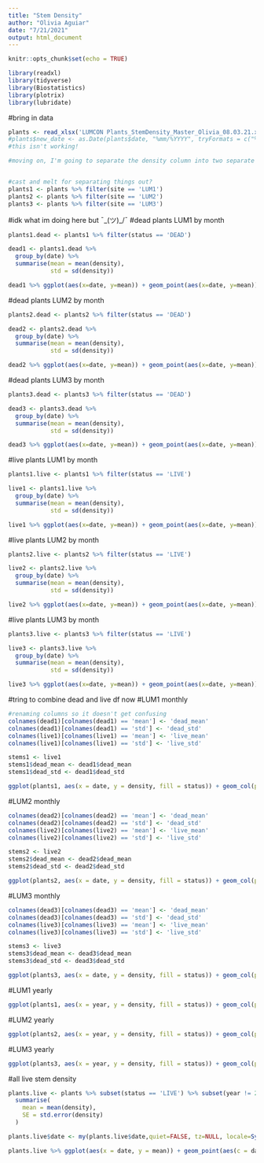 ```yaml
---
title: "Stem Density"
author: "Olivia Aguiar"
date: "7/21/2021"
output: html_document
---
```


```r
knitr::opts_chunk$set(echo = TRUE)
```

```r
library(readxl)
library(tidyverse)
library(Biostatistics)
library(plotrix)
library(lubridate)
```

#bring in data
```r
plants <- read_xlsx('LUMCON Plants_StemDensity_Master_Olivia_08.03.21.xlsx')
#plants$new_date <- as.Date(plants$date, "%mm/%YYYY", tryFormats = c("%m/%Y"), optional = TRUE)
#this isn't working!

#moving on, I'm going to separate the density column into two separate columns to make things easier


#cast and melt for separating things out?
plants1 <- plants %>% filter(site == 'LUM1')
plants2 <- plants %>% filter(site == 'LUM2')
plants3 <- plants %>% filter(site == 'LUM3')
```

#idk what im doing here but ¯\_(ツ)_/¯
#dead plants LUM1 by month
```r
plants1.dead <- plants1 %>% filter(status == 'DEAD')

dead1 <- plants1.dead %>% 
  group_by(date) %>% 
  summarise(mean = mean(density),
            std = sd(density))

dead1 %>% ggplot(aes(x=date, y=mean)) + geom_point(aes(x=date, y=mean)) + geom_errorbar(aes(ymin = mean-std, ymax = mean+std)) + xlab('Date') + ylab('Stem Density') + ggtitle('LUM1 Dead Stem Density') + theme(axis.text.x = element_text(size = 7, angle = 45), axis.ticks = element_blank()) + scale_x_discrete(limits = c('01/2017', '02/2017', '03/2017', '04/2017', '05/2017', '06/2017', '07/2017', '08/2017', '09/2017', '10/2017', '11/2017', '12/2017', '01/2018', '02/2018', '03/2018', '04/2018', '05/2018', '06/2018', '07/2018', '08/2018', '09/2018', '10/2018', '11/2018', '12/2018', '01/2019', '02/2019', '03/2019', '04/2019', '05/2019', '06/2019', '07/2019', '08/2019', '09/2019', '10/2019', '11/2019', '12/2019', '01/2020', '02/2020', '03/2020', '04/2020', '05/2020', '06/2020', '07/2020', '08/2020', '09/2020', '10/2020', '11/2020', '12/2020', '01/2021', '02/2021', '03/2021', '04/2021', '05/2021', '06/2021'))
```

#dead plants LUM2 by month
```r
plants2.dead <- plants2 %>% filter(status == 'DEAD')

dead2 <- plants2.dead %>% 
  group_by(date) %>% 
  summarise(mean = mean(density),
            std = sd(density))

dead2 %>% ggplot(aes(x=date, y=mean)) + geom_point(aes(x=date, y=mean)) + geom_errorbar(aes(ymin = mean-std, ymax = mean+std)) + xlab('Date') + ylab('Stem Density') + ggtitle('LUM2 Dead Stem Density') + theme(axis.text.x = element_text(size = 7, angle = 45), axis.ticks = element_blank()) + scale_x_discrete(limits = c('01/2017', '02/2017', '03/2017', '04/2017', '05/2017', '06/2017', '07/2017', '08/2017', '09/2017', '10/2017', '11/2017', '12/2017', '01/2018', '02/2018', '03/2018', '04/2018', '05/2018', '06/2018', '07/2018', '08/2018', '09/2018', '10/2018', '11/2018', '12/2018', '01/2019', '02/2019', '03/2019', '04/2019', '05/2019', '06/2019', '07/2019', '08/2019', '09/2019', '10/2019', '11/2019', '12/2019', '01/2020', '02/2020', '03/2020', '04/2020', '05/2020', '06/2020', '07/2020', '08/2020', '09/2020', '10/2020', '11/2020', '12/2020', '01/2021', '02/2021', '03/2021', '04/2021', '05/2021', '06/2021'))
```

#dead plants LUM3 by month
```r
plants3.dead <- plants3 %>% filter(status == 'DEAD')

dead3 <- plants3.dead %>% 
  group_by(date) %>% 
  summarise(mean = mean(density),
            std = sd(density))

dead3 %>% ggplot(aes(x=date, y=mean)) + geom_point(aes(x=date, y=mean)) + geom_errorbar(aes(ymin = mean-std, ymax = mean+std)) + xlab('Date') + ylab('Stem Density') + ggtitle('LUM3 Dead Stem Density') + theme(axis.text.x = element_text(size = 7, angle = 45), axis.ticks = element_blank()) + scale_x_discrete(limits = c('01/2017', '02/2017', '03/2017', '04/2017', '05/2017', '06/2017', '07/2017', '08/2017', '09/2017', '10/2017', '11/2017', '12/2017', '01/2018', '02/2018', '03/2018', '04/2018', '05/2018', '06/2018', '07/2018', '08/2018', '09/2018', '10/2018', '11/2018', '12/2018', '01/2019', '02/2019', '03/2019', '04/2019', '05/2019', '06/2019', '07/2019', '08/2019', '09/2019', '10/2019', '11/2019', '12/2019', '01/2020', '02/2020', '03/2020', '04/2020', '05/2020', '06/2020', '07/2020', '08/2020', '09/2020', '10/2020', '11/2020', '12/2020', '01/2021', '02/2021', '03/2021', '04/2021', '05/2021', '06/2021'))
```

#live plants LUM1 by month
```r
plants1.live <- plants1 %>% filter(status == 'LIVE')

live1 <- plants1.live %>% 
  group_by(date) %>% 
  summarise(mean = mean(density),
            std = sd(density))

live1 %>% ggplot(aes(x=date, y=mean)) + geom_point(aes(x=date, y=mean)) + geom_errorbar(aes(ymin = mean-std, ymax = mean+std)) + xlab('Date') + ylab('Stem Density') + ggtitle('LUM1 Live Stem Density') + theme(axis.text.x = element_text(size = 7, angle = 45), axis.ticks = element_blank()) + scale_x_discrete(limits = c('01/2017', '02/2017', '03/2017', '04/2017', '05/2017', '06/2017', '07/2017', '08/2017', '09/2017', '10/2017', '11/2017', '12/2017', '01/2018', '02/2018', '03/2018', '04/2018', '05/2018', '06/2018', '07/2018', '08/2018', '09/2018', '10/2018', '11/2018', '12/2018', '01/2019', '02/2019', '03/2019', '04/2019', '05/2019', '06/2019', '07/2019', '08/2019', '09/2019', '10/2019', '11/2019', '12/2019', '01/2020', '02/2020', '03/2020', '04/2020', '05/2020', '06/2020', '07/2020', '08/2020', '09/2020', '10/2020', '11/2020', '12/2020', '01/2021', '02/2021', '03/2021', '04/2021', '05/2021', '06/2021'))
```

#live plants LUM2 by month
```r
plants2.live <- plants2 %>% filter(status == 'LIVE')

live2 <- plants2.live %>% 
  group_by(date) %>% 
  summarise(mean = mean(density),
            std = sd(density))

live2 %>% ggplot(aes(x=date, y=mean)) + geom_point(aes(x=date, y=mean)) + geom_errorbar(aes(ymin = mean-std, ymax = mean+std)) + xlab('Date') + ylab('Stem Density') + ggtitle('LUM2 Live Stem Density') + theme(axis.text.x = element_text(size = 7, angle = 45), axis.ticks = element_blank()) + scale_x_discrete(limits = c('01/2017', '02/2017', '03/2017', '04/2017', '05/2017', '06/2017', '07/2017', '08/2017', '09/2017', '10/2017', '11/2017', '12/2017', '01/2018', '02/2018', '03/2018', '04/2018', '05/2018', '06/2018', '07/2018', '08/2018', '09/2018', '10/2018', '11/2018', '12/2018', '01/2019', '02/2019', '03/2019', '04/2019', '05/2019', '06/2019', '07/2019', '08/2019', '09/2019', '10/2019', '11/2019', '12/2019', '01/2020', '02/2020', '03/2020', '04/2020', '05/2020', '06/2020', '07/2020', '08/2020', '09/2020', '10/2020', '11/2020', '12/2020', '01/2021', '02/2021', '03/2021', '04/2021', '05/2021', '06/2021'))
```

#live plants LUM3 by month
```r
plants3.live <- plants3 %>% filter(status == 'LIVE')

live3 <- plants3.live %>% 
  group_by(date) %>% 
  summarise(mean = mean(density),
            std = sd(density))

live3 %>% ggplot(aes(x=date, y=mean)) + geom_point(aes(x=date, y=mean)) + geom_errorbar(aes(ymin = mean-std, ymax = mean+std)) + xlab('Date') + ylab('Stem Density') + ggtitle('LUM3 Live Stem Density') + theme(axis.text.x = element_text(size = 7, angle = 45), axis.ticks = element_blank()) + scale_x_discrete(limits = c('01/2017', '02/2017', '03/2017', '04/2017', '05/2017', '06/2017', '07/2017', '08/2017', '09/2017', '10/2017', '11/2017', '12/2017', '01/2018', '02/2018', '03/2018', '04/2018', '05/2018', '06/2018', '07/2018', '08/2018', '09/2018', '10/2018', '11/2018', '12/2018', '01/2019', '02/2019', '03/2019', '04/2019', '05/2019', '06/2019', '07/2019', '08/2019', '09/2019', '10/2019', '11/2019', '12/2019', '01/2020', '02/2020', '03/2020', '04/2020', '05/2020', '06/2020', '07/2020', '08/2020', '09/2020', '10/2020', '11/2020', '12/2020', '01/2021', '02/2021', '03/2021', '04/2021', '05/2021', '06/2021'))
```

#tring to combine dead and live df now
#LUM1 monthly
```r
#renaming columns so it doesn't get confusing
colnames(dead1)[colnames(dead1) == 'mean'] <- 'dead_mean'
colnames(dead1)[colnames(dead1) == 'std'] <- 'dead_std'
colnames(live1)[colnames(live1) == 'mean'] <- 'live_mean'
colnames(live1)[colnames(live1) == 'std'] <- 'live_std'

stems1 <- live1
stems1$dead_mean <- dead1$dead_mean
stems1$dead_std <- dead1$dead_std

ggplot(plants1, aes(x = date, y = density, fill = status)) + geom_col(position = 'fill') + theme(axis.text.x = element_text(size = 7, angle = 45), axis.ticks = element_blank()) + scale_x_discrete(limits = c('01/2017', '02/2017', '03/2017', '04/2017', '05/2017', '06/2017', '07/2017', '08/2017', '09/2017', '10/2017', '11/2017', '12/2017', '01/2018', '02/2018', '03/2018', '04/2018', '05/2018', '06/2018', '07/2018', '08/2018', '09/2018', '10/2018', '11/2018', '12/2018', '01/2019', '02/2019', '03/2019', '04/2019', '05/2019', '06/2019', '07/2019', '08/2019', '09/2019', '10/2019', '11/2019', '12/2019', '01/2020', '02/2020', '03/2020', '04/2020', '05/2020', '06/2020', '07/2020', '08/2020', '09/2020', '10/2020', '11/2020', '12/2020', '01/2021', '02/2021', '03/2021', '04/2021')) + xlab('Date') + ylab('Propotion of Dead to Live Stems') + ggtitle('LUM1')
```

#LUM2 monthly
```r
colnames(dead2)[colnames(dead2) == 'mean'] <- 'dead_mean'
colnames(dead2)[colnames(dead2) == 'std'] <- 'dead_std'
colnames(live2)[colnames(live2) == 'mean'] <- 'live_mean'
colnames(live2)[colnames(live2) == 'std'] <- 'live_std'

stems2 <- live2
stems2$dead_mean <- dead2$dead_mean
stems2$dead_std <- dead2$dead_std

ggplot(plants2, aes(x = date, y = density, fill = status)) + geom_col(position = 'fill') + theme(axis.text.x = element_text(size = 7, angle = 45), axis.ticks = element_blank()) + scale_x_discrete(limits = c('01/2017', '02/2017', '03/2017', '04/2017', '05/2017', '06/2017', '07/2017', '08/2017', '09/2017', '10/2017', '11/2017', '12/2017', '01/2018', '02/2018', '03/2018', '04/2018', '05/2018', '06/2018', '07/2018', '08/2018', '09/2018', '10/2018', '11/2018', '12/2018', '01/2019', '02/2019', '03/2019', '04/2019', '05/2019', '06/2019', '07/2019', '08/2019', '09/2019', '10/2019', '11/2019', '12/2019', '01/2020', '02/2020', '03/2020', '04/2020', '05/2020', '06/2020', '07/2020', '08/2020', '09/2020', '10/2020', '11/2020', '12/2020', '01/2021', '02/2021', '03/2021', '04/2021')) + xlab('Date') + ylab('Propotion of Dead to Live Stems') + ggtitle('LUM2')
```

#LUM3 monthly
```r
colnames(dead3)[colnames(dead3) == 'mean'] <- 'dead_mean'
colnames(dead3)[colnames(dead3) == 'std'] <- 'dead_std'
colnames(live3)[colnames(live3) == 'mean'] <- 'live_mean'
colnames(live3)[colnames(live3) == 'std'] <- 'live_std'

stems3 <- live3
stems3$dead_mean <- dead3$dead_mean
stems3$dead_std <- dead3$dead_std

ggplot(plants3, aes(x = date, y = density, fill = status)) + geom_col(position = 'fill') + theme(axis.text.x = element_text(size = 7, angle = 45), axis.ticks = element_blank()) + scale_x_discrete(limits = c('01/2017', '02/2017', '03/2017', '04/2017', '05/2017', '06/2017', '07/2017', '08/2017', '09/2017', '10/2017', '11/2017', '12/2017', '01/2018', '02/2018', '03/2018', '04/2018', '05/2018', '06/2018', '07/2018', '08/2018', '09/2018', '10/2018', '11/2018', '12/2018', '01/2019', '02/2019', '03/2019', '04/2019', '05/2019', '06/2019', '07/2019', '08/2019', '09/2019', '10/2019', '11/2019', '12/2019', '01/2020', '02/2020', '03/2020', '04/2020', '05/2020', '06/2020', '07/2020', '08/2020', '09/2020', '10/2020', '11/2020', '12/2020', '01/2021', '02/2021', '03/2021', '04/2021')) + xlab('Date') + ylab('Proportion of Dead to Live Stems') + ggtitle('LUM3')
```

#LUM1 yearly
```r
ggplot(plants1, aes(x = year, y = density, fill = status)) + geom_col(position = 'fill') + xlab('Date') + ylab('Propotion of Dead to Live Stems') + ggtitle('LUM1')
```

#LUM2 yearly
```r
ggplot(plants2, aes(x = year, y = density, fill = status)) + geom_col(position = 'fill') + xlab('Date') + ylab('Propotion of Dead to Live Stems') + ggtitle('LUM2')
```

#LUM3 yearly
```r
ggplot(plants3, aes(x = year, y = density, fill = status)) + geom_col(position = 'fill') + xlab('Date') + ylab('Propotion of Dead to Live Stems') + ggtitle('LUM3')
```

#all live stem density
```r
plants.live <- plants %>% subset(status == 'LIVE') %>% subset(year != 2016) %>% group_by(date) %>%
  summarise(
    mean = mean(density),
    SE = std.error(density)
  )

plants.live$date <- my(plants.live$date,quiet=FALSE, tz=NULL, locale=Sys.getlocale("LC_TIME"))

plants.live %>% ggplot(aes(x = date, y = mean)) + geom_point(aes(c = date, y = mean)) + geom_errorbar(aes(ymin = mean-SE, ymax = mean+SE)) + xlab('Date') + ylab('Stem Density') + ggtitle('Live Stem Density') + theme_bw()
```

